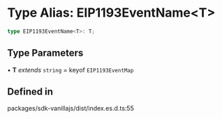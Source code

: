 # Type Alias: EIP1193EventName\<T>

```ts
type EIP1193EventName<T>: T;
```

## Type Parameters

• **T** *extends* `string` = keyof `EIP1193EventMap`

## Defined in

packages/sdk-vanillajs/dist/index.es.d.ts:55
